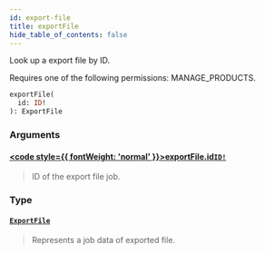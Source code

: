 ```yaml
---
id: export-file
title: exportFile
hide_table_of_contents: false
---
```








Look up a export file by ID.

Requires one of the following permissions: MANAGE_PRODUCTS.

```graphql
exportFile(
  id: ID!
): ExportFile
```


### Arguments

#### [<code style={{ fontWeight: 'normal' }}>exportFile.<b>id</b></code>](#)<Bullet />[`ID!`](../../../developer/api-reference/scalars/id) <Badge class="secondary" text="non-null"/> <Badge class="secondary" text="scalar"/>
> ID of the export file job.
> 

### Type

#### [`ExportFile`](../../../developer/api-reference/objects/export-file) <Badge class="secondary" text="object"/>
> Represents a job data of exported file.
> 





